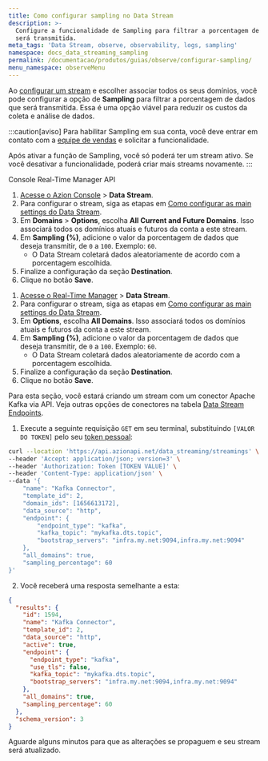 ```yaml
---
title: Como configurar sampling no Data Stream
description: >-
  Configure a funcionalidade de Sampling para filtrar a porcentagem de dados que
  será transmitida.
meta_tags: 'Data Stream, observe, observability, logs, sampling'
namespace: docs_data_streaming_sampling
permalink: /documentacao/produtos/guias/observe/configurar-sampling/
menu_namespace: observeMenu
---
```



<InterfaceNote />

Ao [configurar um stream](/pt-br/documentacao/produtos/guias/como-usar-data-stream/) e escolher associar todos os seus domínios, você pode configurar a opção de **Sampling** para filtrar a porcentagem de dados que será transmitida. Essa é uma opção viável para reduzir os custos da coleta e análise de dados.

:::caution[aviso]
Para habilitar Sampling em sua conta, você deve entrar em contato com a [equipe de vendas](https://www.azion.com/pt-br/contate-vendas/) e solicitar a funcionalidade.

Após ativar a função de Sampling, você só poderá ter um stream ativo. Se você desativar a funcionalidade, poderá criar mais streams novamente.
:::

<Tabs client:visible>
    <Fragment slot="tab.console">Console</Fragment>
    <Fragment slot="tab.rtm">Real-Time Manager</Fragment>
    <Fragment slot="tab.api">API</Fragment>

<Fragment slot="panel.console">

1. [Acesse o Azion Console](/pt-br/documentacao/produtos/guias/como-acessar-o-azion-console/) > **Data Stream**.
2. Para configurar o stream, siga as etapas em [Como configurar as main settings do Data Stream](/pt-br/documentacao/produtos/guias/como-usar-data-stream/).
3. Em **Domains** > **Options**, escolha **All Current and Future Domains**. Isso associará todos os domínios atuais e futuros da conta a este stream.
4. Em **Sampling (%)**, adicione o valor da porcentagem de dados que deseja transmitir, de `0` a `100`. Exemplo: `60`.
    - O Data Stream coletará dados aleatoriamente de acordo com a porcentagem escolhida.
5. Finalize a configuração da seção **Destination**.
6. Clique no botão **Save**.

</Fragment>

<Fragment slot="panel.rtm">

1. [Acesse o Real-Time Manager](https://manager.azion.com/) > **Data Stream**.
2. Para configurar o stream, siga as etapas em [Como configurar as main settings do Data Stream](/pt-br/documentacao/produtos/guias/como-usar-data-stream/).
3. Em **Options**, escolha **All Domains**. Isso associará todos os domínios atuais e futuros da conta a este stream.
4. Em **Sampling (%)**, adicione o valor da porcentagem de dados que deseja transmitir, de `0` a `100`. Exemplo: `60`.
    - O Data Stream coletará dados aleatoriamente de acordo com a porcentagem escolhida.
5. Finalize a configuração da seção **Destination**.
6. Clique no botão **Save**.

</Fragment>

<Fragment slot="panel.api">

Para esta seção, você estará criando um stream com um conector Apache Kafka via API. Veja outras opções de conectores na tabela [Data Stream Endpoints](https://api.azion.com/#04257075-3691-4b5f-b22b-22a5b6653f3f).

1. Execute a seguinte requisição `GET` em seu terminal, substituindo `[VALOR DO TOKEN]` pelo seu [token pessoal](/pt-br/documentacao/produtos/guias/personal-tokens/):

```bash
curl --location 'https://api.azionapi.net/data_streaming/streamings' \
--header 'Accept: application/json; version=3' \
--header 'Authorization: Token [TOKEN VALUE]' \
--header 'Content-Type: application/json' \
--data '{
    "name": "Kafka Connector",
    "template_id": 2,
    "domain_ids": [1656613172],
    "data_source": "http",
    "endpoint": {
        "endpoint_type": "kafka",
        "kafka_topic": "mykafka.dts.topic",
        "bootstrap_servers": "infra.my.net:9094,infra.my.net:9094"
    },
    "all_domains": true,
    "sampling_percentage": 60
}'
```

2. Você receberá uma resposta semelhante a esta:

```json
{
  "results": {
    "id": 1594,
    "name": "Kafka Connector",
    "template_id": 2,
    "data_source": "http",
    "active": true,
    "endpoint": {
      "endpoint_type": "kafka",
      "use_tls": false,
      "kafka_topic": "mykafka.dts.topic",
      "bootstrap_servers": "infra.my.net:9094,infra.my.net:9094"
    },
    "all_domains": true,
    "sampling_percentage": 60
  },
  "schema_version": 3
}
```

Aguarde alguns minutos para que as alterações se propaguem e seu stream será atualizado.

<JourneyAPI />

</Fragment>
</Tabs>
<br /><br />
